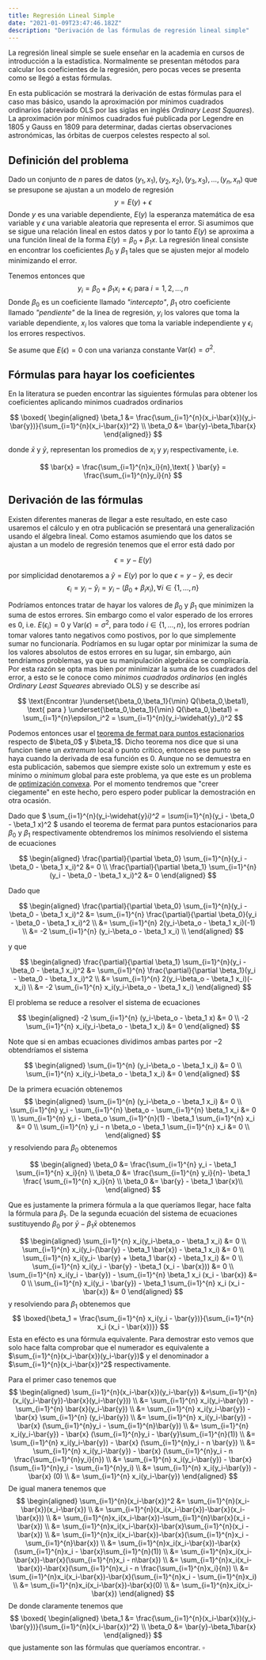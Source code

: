 ```yaml
---
title: Regresión Lineal Simple 
date: "2021-01-09T23:47:46.182Z"
description: "Derivación de las fórmulas de regresión lineal simple"
---
```

La regresión lineal simple se suele enseñar en la academia en cursos de introducción a la estadística.
Normalmente se presentan métodos para calcular los coeficientes de la regresión, pero pocas veces se presenta
como se llegó a estas fórmulas.

En esta publicación se mostrará la derivación de estas fórmulas para el caso mas básico, usando la aproximación 
por mínimos cuadrados ordinarios (abreviado OLS por las siglas en inglés *Ordinary Least Squares*). 
La aproximación por mínimos cuadrados fué publicada por Legendre en 1805 y Gauss en 1809 para determinar, dadas
ciertas observaciones astronómicas, las órbitas de cuerpos celestes respecto al sol.

## Definición del problema

Dado un conjunto de $n$ pares de datos $(y_1,x_1),(y_2,x_2),(y_3,x_3),...,(y_n,x_n)$ que se presupone se ajustan a
un modelo de regresión
$$
y =  E(y) + \epsilon
$$
Donde $y$ es una variable dependiente, $E(y)$ la esperanza matemática de esa variable y $\epsilon$ una
variable aleatoria que representa el error. Si asumimos que se sigue una relación lineal en estos datos y por lo tanto
$E(y)$ se aproxima a una función lineal de la forma $E(y) = \beta_0 + \beta_1 x$. La regresión lineal consiste en
encontrar los coeficientes $\beta_0$ y $\beta_1$ tales que se ajusten mejor al modelo minimizando el error.

Tenemos entonces que
$$
y_i = \beta_0 + \beta_1 x_i + \epsilon_i \text{ para } i = 1,2,...,n
$$
Donde $\beta_0$ es un coeficiente llamado *"intercepto"*, $\beta_1$ otro coeficiente llamado *"pendiente"* de la
linea de regresión, $y_i$ los valores que toma la variable dependiente, $x_i$ los valores que toma la variable
independiente y $\epsilon_i$ los errores respectivos.

Se asume que $E(\epsilon) = 0$ con una varianza constante $\text{Var}(\epsilon)=\sigma^2$.
## Fórmulas para hayar los coeficientes
En la literatura se pueden encontrar las siguientes fórmulas para obtener los coeficientes aplicando 
minimos cuadrados ordinarios

$$
\boxed{
\begin{aligned}
\beta_1 &= \frac{\sum_{i=1}^{n}(x_i-\bar{x})(y_i-\bar{y})}{\sum_{i=1}^{n}(x_i-\bar{x})^2} \\
\beta_0 &= \bar{y}-\beta_1\bar{x}
\end{aligned}}
$$

donde $\bar{x}$ y $\bar{y}$, representan los promedios de $x_i$ y $y_i$ respectivamente, i.e.

$$
\bar{x} = \frac{\sum_{i=1}^{n}x_i}{n},\text{ }
\bar{y} = \frac{\sum_{i=1}^{n}y_i}{n} 
$$
## Derivación de las fórmulas
Existen diferentes maneras de llegar a este resultado, en este caso usaremos el cálculo y en otra publicación se
presentará una generalización usando el álgebra lineal.
Como estamos asumiendo que los datos se ajustan a un modelo de regresión tenemos que el error está dado por

$$
\epsilon = y - E(y)
$$

por simplicidad denotaremos a $\widehat{y} = E(y)$ por lo que $\epsilon = y-\widehat{y}$, es decir
$$
\epsilon_i = y_i - \widehat{y}_i = y_i - (\beta_0 + \beta_i x_i), \forall i \in \{1, ..., n\}
$$

Podríamos entonces tratar de hayar los valores de $\beta_0$ y $\beta_1$ que minimizen la suma de estos errores. Sin
embargo como el valor esperado de los errores es 0, i.e. $E(\epsilon_i)=0$ y $\text{Var}(\epsilon)=\sigma^2$, para
todo $i \in \{1,...,n\}$, los errores podrían tomar valores tanto negativos como postivos, por lo que
simplemente sumar no funcionaría. Podríamos en su lugar optar por minimizar la suma de los valores absolutos de estos
errores en su lugar, sin embargo, aún tendríamos problemas, ya que su manipulación algebráica se complicaría. Por
esta razón se opta mas bien por minimizar la suma de los cuadrados del error, a esto se le conoce como
*minimos cuadrados ordinarios* (en inglés *Ordinary Least Squeares* abreviado OLS) y se describe así

$$
\text{Encontrar }\underset{\beta_0,\beta_1}{\min} Q(\beta_0,\beta1), \text{ para }
\underset{\beta_0,\beta_1}{\min} Q(\beta_0,\beta1)
= \sum_{i=1}^{n}\epsilon_i^2 = \sum_{i=1}^{n}(y_i-\widehat{y}_i)^2
$$

Podemos entonces usar el [teorema de fermat para puntos estacionarios](https://en.wikipedia.org/w/index.php?title=Fermat's_theorem_(stationary_points)&oldid=980603861)
respecto de $\beta_0$ y $\beta_1$. Dicho teorema nos dice que si una funcion tiene un *extremum* local o punto crítico,
entonces ese punto se haya cuando la derivada de esa función es 0. Aunque no se demuestra en esta publicación, sabemos
que siempre existe solo un extremum y este es mínimo o *minimum* global para este problema, ya que este es un problema
de [optimización convexa](https://en.wikipedia.org/w/index.php?title=Convex_optimization&oldid=1000262013). Por el
momento tendremos que "creer ciegamente" en este hecho, pero espero poder publicar la demostración en otra ocasión.

Dado que $ \sum_{i=1}^{n}(y_i-\widehat{y}_i)^2 = \sum_{i=1}^{n}(y_i - \beta_0 - \beta_1 x)^2 $ usando el teorema de
fermat para puntos estacionarios para $\beta_0$ y $\beta_1$ respectivamente obtendremos los mínimos resolviendo el
sistema de ecuaciones

$$
\begin{aligned}
\frac{\partial}{\partial \beta_0} \sum_{i=1}^{n}(y_i - \beta_0 - \beta_1 x_i)^2 &= 0 \\
\frac{\partial}{\partial \beta_1} \sum_{i=1}^{n}(y_i - \beta_0 - \beta_1 x_i)^2 &= 0
\end{aligned}
$$

Dado que

$$
\begin{aligned}
\frac{\partial}{\partial \beta_0} \sum_{i=1}^{n}(y_i - \beta_0 - \beta_1 x_i)^2
&= \sum_{i=1}^{n} \frac{\partial}{\partial \beta_0}(y_i - \beta_0 - \beta_1 x_i)^2 \\
&= \sum_{i=1}^{n} 2(y_i-\beta_o - \beta_1 x_i)(-1) \\
&= -2 \sum_{i=1}^{n} (y_i-\beta_o - \beta_1 x_i) \\
\end{aligned}
$$

y que

$$
\begin{aligned}
\frac{\partial}{\partial \beta_1} \sum_{i=1}^{n}(y_i - \beta_0 - \beta_1 x_i)^2
&= \sum_{i=1}^{n} \frac{\partial}{\partial \beta_1}(y_i - \beta_0 - \beta_1 x_i)^2 \\
&= \sum_{i=1}^{n} 2(y_i-\beta_o - \beta_1 x_i)(-x_i) \\
&= -2 \sum_{i=1}^{n} x_i(y_i-\beta_o - \beta_1 x_i)
\end{aligned}
$$

El problema se reduce a resolver el sistema de ecuaciones

$$
\begin{aligned}
-2 \sum_{i=1}^{n} (y_i-\beta_o - \beta_1 x) &= 0 \\
-2 \sum_{i=1}^{n} x_i(y_i-\beta_o - \beta_1 x_i) &= 0
\end{aligned}
$$

Note que si en ambas ecuaciones dividimos ambas partes por $-2$ obtendríamos el sistema

$$
\begin{aligned}
\sum_{i=1}^{n} (y_i-\beta_o - \beta_1 x_i) &= 0 \\
\sum_{i=1}^{n} x_i(y_i-\beta_o - \beta_1 x_i) &= 0
\end{aligned}
$$

De la primera ecuación obtenemos
$$
\begin{aligned}
\sum_{i=1}^{n} (y_i-\beta_o - \beta_1 x_i) &= 0 \\
\sum_{i=1}^{n} y_i - \sum_{i=1}^{n} \beta_o - \sum_{i=1}^{n} \beta_1 x_i &= 0 \\
\sum_{i=1}^{n} y_i - \beta_o \sum_{i=1}^{n}(1)  - \beta_1 \sum_{i=1}^{n} x_i &= 0 \\
\sum_{i=1}^{n} y_i - n \beta_o  - \beta_1 \sum_{i=1}^{n} x_i &= 0 \\
\end{aligned}
$$
y resolviendo para $\beta_0$ obtenemos

$$
\begin{aligned}
\beta_0 &= \frac{\sum_{i=1}^{n} y_i - \beta_1 \sum_{i=1}^{n} x_i}{n} \\
\beta_0 &= \frac{\sum_{i=1}^{n} y_i}{n}- \beta_1 \frac{ \sum_{i=1}^{n} x_i}{n} \\
\beta_0 &= \bar{y} - \beta_1 \bar{x}\\
\end{aligned}
$$

Que es justamente la primera fórmula a la que queríamos llegar, hace falta la fórmula para $\beta_1$. De la
segunda ecuación del sistema de ecuaciones sustituyendo $\beta_0$ por $\bar{y} - \beta_1 \bar{x}$ obtenemos

$$
\begin{aligned}
\sum_{i=1}^{n} x_i(y_i-\beta_o - \beta_1 x_i) &= 0 \\
\sum_{i=1}^{n} x_i(y_i-(\bar{y} - \beta_1 \bar{x}) - \beta_1 x_i) &= 0 \\
\sum_{i=1}^{n} x_i(y_i- \bar{y} + \beta_1 \bar{x} - \beta_1 x_i) &= 0 \\
\sum_{i=1}^{n} x_i(y_i - \bar{y} - \beta_1 (x_i - \bar{x})) &= 0 \\
\sum_{i=1}^{n} x_i(y_i - \bar{y}) - \sum_{i=1}^{n} \beta_1 x_i (x_i - \bar{x}) &= 0 \\
\sum_{i=1}^{n} x_i(y_i - \bar{y}) - \beta_1 \sum_{i=1}^{n} x_i (x_i - \bar{x}) &= 0
\end{aligned}
$$
y resolviendo para $\beta_1$ obtenemos que
$$
\boxed{\beta_1 = \frac{\sum_{i=1}^{n} x_i(y_i - \bar{y})}{\sum_{i=1}^{n} x_i (x_i - \bar{x})}}
$$
Esta en efécto es una fórmula equivalente. Para demostrar esto vemos que solo hace falta comprobar que el numerador
es equivalente a $\sum_{i=1}^{n}(x_i-\bar{x})(y_i-\bar{y})$ y el denominador a $\sum_{i=1}^{n}(x_i-\bar{x})^2$
respectivamente.

Para el primer caso tenemos que
$$
\begin{aligned}
\sum_{i=1}^{n}(x_i-\bar{x})(y_i-\bar{y}) &=\sum_{i=1}^{n} (x_i(y_i-\bar{y})-\bar{x}(y_i-\bar{y})) \\
&= \sum_{i=1}^{n} x_i(y_i-\bar{y}) - \sum_{i=1}^{n} \bar{x}(y_i-\bar{y}) \\
&= \sum_{i=1}^{n} x_i(y_i-\bar{y}) - \bar{x} \sum_{i=1}^{n} (y_i-\bar{y}) \\
&= \sum_{i=1}^{n} x_i(y_i-\bar{y}) - \bar{x} (\sum_{i=1}^{n}y_i - \sum_{i=1}^{n}\bar{y}) \\
&= \sum_{i=1}^{n} x_i(y_i-\bar{y}) - \bar{x} (\sum_{i=1}^{n}y_i - \bar{y}\sum_{i=1}^{n}(1)) \\
&= \sum_{i=1}^{n} x_i(y_i-\bar{y}) - \bar{x} (\sum_{i=1}^{n}y_i - n \bar{y}) \\
&= \sum_{i=1}^{n} x_i(y_i-\bar{y}) - \bar{x} (\sum_{i=1}^{n}y_i - n \frac{\sum_{i=1}^{n}y_i}{n}) \\
&= \sum_{i=1}^{n} x_i(y_i-\bar{y}) - \bar{x} (\sum_{i=1}^{n}y_i - \sum_{i=1}^{n}y_i) \\
&= \sum_{i=1}^{n} x_i(y_i-\bar{y}) - \bar{x} (0) \\
&= \sum_{i=1}^{n} x_i(y_i-\bar{y})
\end{aligned}
$$
De igual manera tenemos que
$$
\begin{aligned}
\sum_{i=1}^{n}(x_i-\bar{x})^2 &= \sum_{i=1}^{n}(x_i-\bar{x})(x_i-\bar{x}) \\
&= \sum_{i=1}^{n}(x_i(x_i-\bar{x})-\bar{x}(x_i-\bar{x})) \\
&= \sum_{i=1}^{n}x_i(x_i-\bar{x})-\sum_{i=1}^{n}\bar{x}(x_i - \bar{x}) \\
&= \sum_{i=1}^{n}x_i(x_i-\bar{x})-\bar{x}\sum_{i=1}^{n}(x_i - \bar{x}) \\
&= \sum_{i=1}^{n}x_i(x_i-\bar{x})-\bar{x}(\sum_{i=1}^{n}x_i - \sum_{i=1}^{n}\bar{x}) \\
&= \sum_{i=1}^{n}x_i(x_i-\bar{x})-\bar{x}(\sum_{i=1}^{n}x_i - \bar{x}\sum_{i=1}^{n}(1)) \\
&= \sum_{i=1}^{n}x_i(x_i-\bar{x})-\bar{x}(\sum_{i=1}^{n}x_i - n\bar{x}) \\
&= \sum_{i=1}^{n}x_i(x_i-\bar{x})-\bar{x}(\sum_{i=1}^{n}x_i - n \frac{\sum_{i=1}^{n}x_i}{n}) \\
&= \sum_{i=1}^{n}x_i(x_i-\bar{x})-\bar{x}(\sum_{i=1}^{n}x_i - \sum_{i=1}^{n}x_i) \\
&= \sum_{i=1}^{n}x_i(x_i-\bar{x})-\bar{x}(0) \\
&= \sum_{i=1}^{n}x_i(x_i-\bar{x})
\end{aligned}
$$
De donde claramente tenemos que
$$
\boxed{
\begin{aligned}
\beta_1 &= \frac{\sum_{i=1}^{n}(x_i-\bar{x})(y_i-\bar{y})}{\sum_{i=1}^{n}(x_i-\bar{x})^2} \\
\beta_0 &= \bar{y}-\beta_1\bar{x}
\end{aligned}}
$$
que justamente son las fórmulas que queríamos encontrar. $\square$
